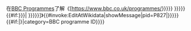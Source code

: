 在[[BBC Online#Programmes|BBC Programmes]]了解《[https://www.bbc.co.uk/programmes/{{Trim|{{{id|{{{1|{{#property:P827|[[Category:BBC programme template with no id set]]}}}}}}}}}} {{{title|{{{2|{{PAGENAMEBASE}}}}}}}}{{#if:{{{description|{{{3|}}}}}}|&#32;{{{description|{{{3|}}}}}}}}]》{{en icon}}<includeonly>{{#invoke:EditAtWikidata|showMessage|pid=P827|{{{id|{{{1|}}}}}}}}{{#if:{{{id|}}}{{{1|}}}|{{WikidataCheck|property=P827|value={{{id|{{{1|}}}}}}|category=BBC programme ID}}}}</includeonly>
<noinclude>{{documentation}}</noinclude>
